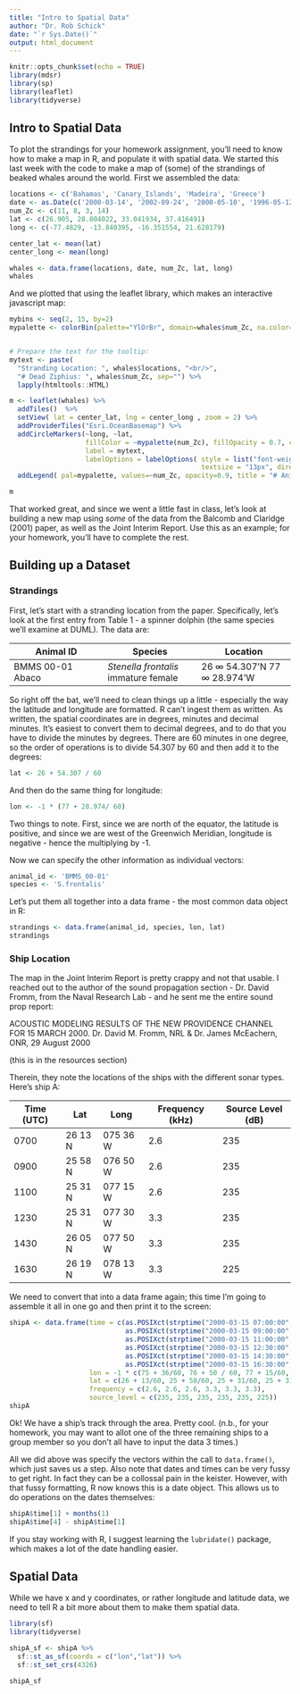```yaml
---
title: "Intro to Spatial Data"
author: "Dr. Rob Schick"
date: "`r Sys.Date()`"
output: html_document
---
```


```r
knitr::opts_chunk$set(echo = TRUE)
library(mdsr)
library(sp)
library(leaflet)
library(tidyverse)
```

## Intro to Spatial Data

To plot the strandings for your homework assignment, you'll need to know how to make a map in R, and populate it with spatial data. We started this last week with the code to make a map of (some) of the strandings of beaked whales around the world. First we assembled the data:

```r
locations <- c('Bahamas', 'Canary_Islands', 'Madeira', 'Greece')
date <- as.Date(c('2000-03-14', '2002-09-24', '2000-05-10', '1996-05-12'), "%Y-%m-%d")
num_Zc <- c(11, 8, 3, 14)
lat <- c(26.905, 28.804022, 33.041934, 37.416491)
long <- c(-77.4829, -13.840395, -16.351554, 21.628179)

center_lat <- mean(lat)
center_long <- mean(long)

whales <- data.frame(locations, date, num_Zc, lat, long) 
whales
```

And we plotted that using the leaflet library, which makes an interactive javascript map:

```r
mybins <- seq(2, 15, by=2)
mypalette <- colorBin(palette="YlOrBr", domain=whales$num_Zc, na.color="transparent", bins=mybins)


# Prepare the text for the tooltip:
mytext <- paste(
  "Stranding Location: ", whales$locations, "<br/>", 
  "# Dead Ziphius: ", whales$num_Zc, sep="") %>%
  lapply(htmltools::HTML)

m <- leaflet(whales) %>% 
  addTiles()  %>% 
  setView( lat = center_lat, lng = center_long , zoom = 2) %>%
  addProviderTiles("Esri.OceanBasemap") %>%
  addCircleMarkers(~long, ~lat, 
                   fillColor = ~mypalette(num_Zc), fillOpacity = 0.7, color="white", radius=8, stroke=FALSE,
                   label = mytext,
                   labelOptions = labelOptions( style = list("font-weight" = "normal", padding = "3px 8px"), 
                                                textsize = "13px", direction = "auto")) %>% 
  addLegend( pal=mypalette, values=~num_Zc, opacity=0.9, title = "# Animals", position = "bottomright" )

m
```

That worked great, and since we went a little fast in class, let's look at building a new map using _some_ of the data from the Balcomb and Claridge (2001) paper, as well as the Joint Interim Report. Use this as an example; for your homework, you'll have to complete the rest.

## Building up a Dataset
### Strandings
First, let's start with a stranding location from the paper. Specifically, let's look at the first entry from Table 1 - a spinner dolphin (the same species we'll examine at DUML). The data are:

Animal ID  | Species | Location
------------- | ------------- | -------------
BMMS 00-01 Abaco  | _Stenella frontalis_ immature female | 26 $\infty$ 54.307'N 77 $\infty$ 28.974'W

So right off the bat, we'll need to clean things up a little - especially the way the latitude and longitude are formatted. R can't ingest them as written. As written, the spatial coordinates are in degrees, minutes and decimal minutes. It's easiest to convert them to decimal degrees, and to do that you have to divide the minutes by degrees. There are 60 minutes in one degree, so the order of operations is to divide 54.307 by 60 and then add it to the degrees:

```r
lat <- 26 + 54.307 / 60
```

And then do the same thing for longitude:

```r
lon <- -1 * (77 + 28.974/ 60) 
```

Two things to note. First, since we are north of the equator, the latitude is positive, and since we are west of the Greenwich Meridian, longitude is negative - hence the multiplying by -1.

Now we can specify the other information as individual vectors:

```r
animal_id <- 'BMMS_00-01'
species <- 'S.frontalis'
```

Let's put them all together into a data frame - the most common data object in R:

```r
strandings <- data.frame(animal_id, species, lon, lat)
strandings
```

### Ship Location
The map in the Joint Interim Report is pretty crappy and not that usable. I reached out to the author of the sound propagation section - Dr. David Fromm, from the Naval Research Lab - and he sent me the entire sound prop report:

ACOUSTIC MODELING RESULTS OF THE NEW PROVIDENCE CHANNEL FOR 15 MARCH 2000. Dr. David M. Fromm, NRL & Dr. James McEachern, ONR, 29 August 2000

(this is in the resources section)

Therein, they note the locations of the ships with the different sonar types. Here's ship A:

Time (UTC)  | Lat   | Long  | Frequency (kHz)  | Source Level (dB)
------------- | ------------- | ------------- | ------------- | -------------
0700  | 26 13 N | 075 36 W  | 2.6   | 235 
0900  | 25 58 N | 076 50 W  | 2.6   | 235
1100  | 25 31 N | 077 15 W  | 2.6   | 235
1230  | 25 31 N | 077 30 W  | 3.3   | 235
1430  | 26 05 N | 077 50 W  | 3.3   | 235
1630  | 26 19 N | 078 13 W  | 3.3   | 225

We need to convert that into a data frame again; this time I'm going to assemble it all in one go and then print it to the screen:

```r
shipA <- data.frame(time = c(as.POSIXct(strptime("2000-03-15 07:00:00", "%Y-%m-%d %H:%M:%S"), tz = "GMT"),
                             as.POSIXct(strptime("2000-03-15 09:00:00", "%Y-%m-%d %H:%M:%S"), tz = "GMT"),
                             as.POSIXct(strptime("2000-03-15 11:00:00", "%Y-%m-%d %H:%M:%S"), tz = "GMT"),
                             as.POSIXct(strptime("2000-03-15 12:30:00", "%Y-%m-%d %H:%M:%S"), tz = "GMT"),
                             as.POSIXct(strptime("2000-03-15 14:30:00", "%Y-%m-%d %H:%M:%S"), tz = "GMT"),
                             as.POSIXct(strptime("2000-03-15 16:30:00", "%Y-%m-%d %H:%M:%S"), tz = "GMT")),
                    lon = -1 * c(75 + 36/60, 76 + 50 / 60, 77 + 15/60, 77 + 30/60, 77 + 50/60, 78 + 13/60),
                    lat = c(26 + 13/60, 25 + 58/60, 25 + 31/60, 25 + 31/60, 26 + 05/60, 26 + 19/60),
                    frequency = c(2.6, 2.6, 2.6, 3.3, 3.3, 3.3),
                    source_level = c(235, 235, 235, 235, 235, 225))
shipA
```

Ok! We have a ship's track through the area. Pretty cool. (n.b., for your homework, you may want to allot one of the three remaining ships to a group member so you don't all have to input the data 3 times.)

All we did above was specify the vectors within the call to ```data.frame()```, which just saves us a step. Also note that dates and times can be very fussy to get right. In fact they can be a collossal pain in the keister. However, with that fussy formatting, R now knows this is a date object. This allows us to do operations on the dates themselves:

```r
shipA$time[1] + months(1)
shipA$time[4] - shipA$time[1]
```

If you stay working with R, I suggest learning the ```lubridate()``` package, which makes a lot of the date handling easier. 

## Spatial Data
While we have x and y coordinates, or rather longitude and latitude data, we need to tell R a bit more about them to make them spatial data.

```r
library(sf)
library(tidyverse)

shipA_sf <- shipA %>% 
  sf::st_as_sf(coords = c("lon","lat")) %>% 
  sf::st_set_crs(4326)

shipA_sf
```

